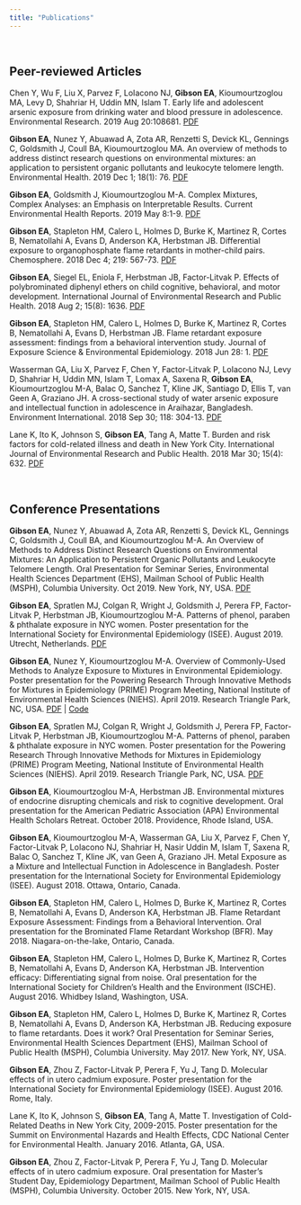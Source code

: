 ```yaml
---
title: "Publications"
---
```

<link rel="stylesheet" href="styles.css" type="text/css">
<link rel="stylesheet" href="academicons-1.8.6/css/academicons.min.css"/>

<br>

## Peer-reviewed Articles

Chen Y, Wu F, Liu X, Parvez F, LoIacono NJ, **Gibson EA**, Kioumourtzoglou MA, Levy D, Shahriar H, Uddin MN, Islam T. Early life and adolescent arsenic exposure from drinking water and blood pressure in adolescence. Environmental Research. 2019 Aug 20:108681. [PDF](papers/chen_er.pdf){target="_blank"} 

**Gibson EA**, Nunez Y, Abuawad A, Zota AR, Renzetti S, Devick KL, Gennings C, Goldsmith J, Coull BA, Kioumourtzoglou MA. An overview of methods to address distinct research questions on environmental mixtures: an application to persistent organic pollutants and leukocyte telomere length. Environmental Health. 2019 Dec 1; 18(1): 76. [PDF](papers/gibson_eh.pdf){target="_blank"} 

**Gibson EA**, Goldsmith J, Kioumourtzoglou M-A. Complex Mixtures, Complex Analyses: an Emphasis on Interpretable Results. Current Environmental Health Reports. 2019 May 8:1-9. [PDF](papers/gibson_cehr.pdf){target="_blank"} 

**Gibson EA**, Stapleton HM, Calero L, Holmes D, Burke K, Martinez R, Cortes B, Nematollahi A, Evans D, Anderson KA, Herbstman JB. Differential exposure to organophosphate flame retardants in mother-child pairs. Chemosphere. 2018 Dec 4; 219: 567-73. [PDF](papers/gibson_chemo.pdf){target="_blank"} 

**Gibson EA**, Siegel EL, Eniola F, Herbstman JB, Factor-Litvak P. Effects of polybrominated diphenyl ethers on child cognitive, behavioral, and motor development. International Journal of Environmental Research and Public Health. 2018 Aug 2; 15(8): 1636. [PDF](papers/gibson_ijerph.pdf){target="_blank"} 

**Gibson EA**, Stapleton HM, Calero L, Holmes D, Burke K, Martinez R, Cortes B, Nematollahi A, Evans D, Herbstman JB. Flame retardant exposure assessment: findings from a behavioral intervention study. Journal of Exposure Science & Environmental Epidemiology. 2018 Jun 28: 1. [PDF](papers/gibson_jesee.pdf){target="_blank"} 

Wasserman GA, Liu X, Parvez F, Chen Y, Factor-Litvak P, LoIacono NJ, Levy D, Shahriar H, Uddin MN, Islam T, Lomax A, Saxena R, **Gibson EA**, Kioumourtzoglou M-A, Balac O, Sanchez T, Kline JK, Santiago D, Ellis T, van Geen A, Graziano JH. A cross-sectional study of water arsenic exposure and intellectual function in adolescence in Araihazar, Bangladesh. Environment International. 2018 Sep 30; 118: 304-13. [PDF](papers/wasserman.pdf){target="_blank"} 

Lane K, Ito K, Johnson S, **Gibson EA**, Tang A, Matte T. Burden and risk factors for cold-related illness and death in New York City. International Journal of Environmental Research and Public Health. 2018 Mar 30; 15(4): 632. [PDF](papers/lane.pdf){target="_blank"} 

<br>

## Conference Presentations

**Gibson EA**, Nunez Y, Abuawad A, Zota AR, Renzetti S, Devick KL, Gennings C, Goldsmith J, Coull BA, and Kioumourtzoglou M-A. An Overview of Methods to Address Distinct Research Questions on Environmental Mixtures: An Application to Persistent Organic Pollutants and Leukocyte Telomere Length. Oral Presentation for Seminar Series, Environmental Health Sciences Department (EHS), Mailman School of Public Health (MSPH), Columbia University. Oct 2019. New York, NY, USA. [PDF](papers/EHS_Seminar_Oct_7.pdf){target="_blank"}

**Gibson EA**, Spratlen MJ, Colgan R, Wright J, Goldsmith J, Perera FP, Factor-Litvak P, Herbstman JB, Kioumourtzoglou M-A. Patterns of phenol, paraben & phthalate exposure in NYC women. Poster presentation for the International Society for Environmental Epidemiology (ISEE). August 2019. Utrecht, Netherlands. [PDF](papers/niehs_pcp_poster.pdf){target="_blank"} 

**Gibson EA**, Nunez Y, Kioumourtzoglou M-A. Overview of Commonly-Used Methods to Analyze Exposure to Mixtures in Environmental Epidemiology. Poster presentation for the Powering Research Through Innovative Methods for Mixtures in Epidemiology (PRIME) Program Meeting, National Institute of Environmental Health Sciences (NIEHS). April 2019. Research Triangle Park, NC, USA. [PDF](papers/NIEHS_PRIME_Overview.pdf){target="_blank"}  | [Code](https://github.com/lizzyagibson/NIEHS-PRIME-Overview-Poster)

**Gibson EA**, Spratlen MJ, Colgan R, Wright J, Goldsmith J, Perera FP, Factor-Litvak P, Herbstman JB, Kioumourtzoglou M-A. Patterns of phenol, paraben & phthalate exposure in NYC women. Poster presentation for the Powering Research Through Innovative Methods for Mixtures in Epidemiology (PRIME) Program Meeting, National Institute of Environmental Health Sciences (NIEHS). April 2019. Research Triangle Park, NC, USA. [PDF](papers/niehs_pcp_poster.pdf){target="_blank"} 

**Gibson EA**, Kioumourtzoglou M-A, Herbstman JB. Environmental mixtures of endocrine disrupting chemicals and risk to cognitive development. Oral presentation for the American Pediatric Association (APA) Environmental Health Scholars Retreat. October 2018. Providence, Rhode Island, USA.

**Gibson EA**, Kioumourtzoglou M-A, Wasserman GA, Liu X, Parvez F, Chen Y, Factor-Litvak P,  LoIacono NJ, Shahriar H, Nasir Uddin M, Islam T, Saxena R, Balac O, Sanchez T, Kline JK, van Geen A, Graziano JH. Metal Exposure as a Mixture and Intellectual Function in Adolescence in Bangladesh. Poster presentation for the International Society for Environmental Epidemiology (ISEE). August 2018. Ottawa, Ontario, Canada.

**Gibson EA**, Stapleton HM, Calero L, Holmes D, Burke K, Martinez R, Cortes B, Nematollahi A, Evans D, Anderson KA, Herbstman JB. Flame Retardant Exposure Assessment: Findings from a Behavioral Intervention. Oral presentation for the Brominated Flame Retardant Workshop (BFR). May 2018. Niagara-on-the-lake, Ontario, Canada.

**Gibson EA**, Stapleton HM, Calero L, Holmes D, Burke K, Martinez R, Cortes B, Nematollahi A, Evans D, Anderson KA, Herbstman JB. Intervention efficacy: Differentiating signal from noise. Oral presentation for the International Society for Children’s Health and the Environment (ISCHE). August 2016. Whidbey Island, Washington, USA.

**Gibson EA**, Stapleton HM, Calero L, Holmes D, Burke K, Martinez R, Cortes B, Nematollahi A, Evans D, Anderson KA, Herbstman JB. Reducing exposure to flame retardants. Does it work? Oral Presentation for Seminar Series, Environmental Health Sciences Department (EHS), Mailman School of Public Health (MSPH), Columbia University. May 2017. New York, NY, USA.

**Gibson EA**, Zhou Z, Factor-Litvak P, Perera F, Yu J, Tang D. Molecular effects of in utero cadmium exposure. Poster presentation for the International Society for Environmental Epidemiology (ISEE). August 2016. Rome, Italy.

Lane K, Ito K, Johnson S, **Gibson EA**, Tang A, Matte T. Investigation of Cold-Related Deaths in New York City, 2009-2015. Poster presentation for the Summit on Environmental Hazards and Health Effects, CDC National Center for Environmental Health. January 2016. Atlanta, GA, USA.

**Gibson EA**, Zhou Z, Factor-Litvak P, Perera F, Yu J, Tang D. Molecular effects of in utero cadmium exposure. Oral presentation for Master’s Student Day, Epidemiology Department, Mailman School of Public Health (MSPH), Columbia University. October 2015. New York, NY, USA.

